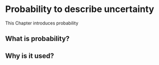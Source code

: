 # Probability to describe uncertainty {#probability}

This Chapter introduces probability

## What is probability?

## Why is it used?